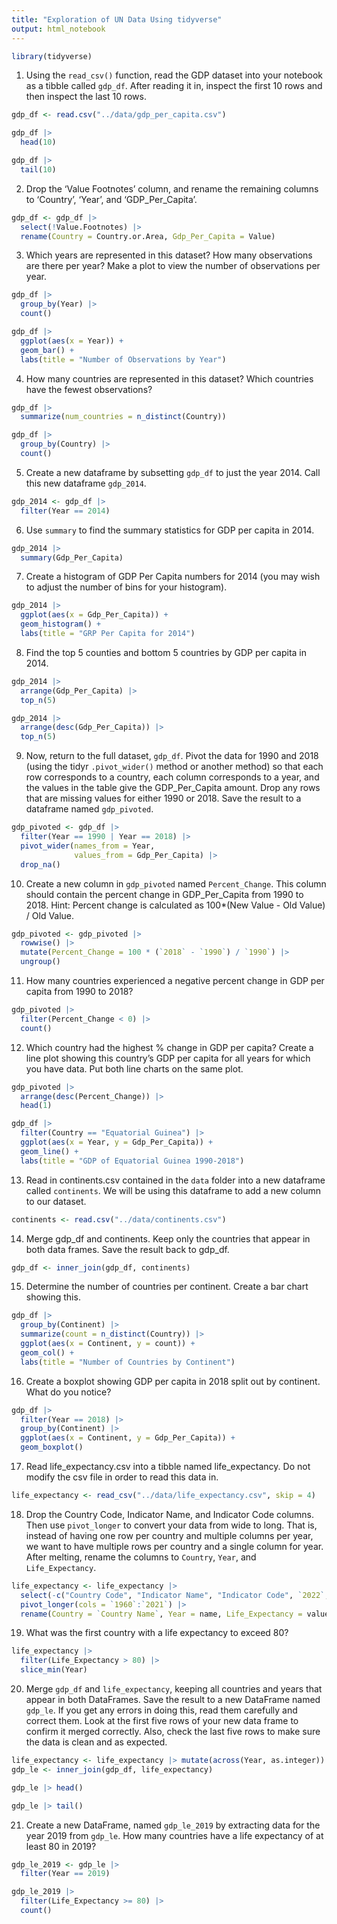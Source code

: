 ```yaml
---
title: "Exploration of UN Data Using tidyverse"
output: html_notebook
---
```


```r
library(tidyverse)
```


1.	Using the `read_csv()` function, read the GDP dataset into your notebook as a tibble called `gdp_df`. After reading it in, inspect the first 10 rows and then inspect the last 10 rows. 

```r
gdp_df <- read.csv("../data/gdp_per_capita.csv")
```

```r
gdp_df |>
  head(10)
```

```r
gdp_df |> 
  tail(10)
```

2. Drop the 'Value Footnotes' column, and rename the remaining columns to 'Country', 'Year', and 'GDP_Per_Capita'.

```r
gdp_df <- gdp_df |> 
  select(!Value.Footnotes) |> 
  rename(Country = Country.or.Area, Gdp_Per_Capita = Value)
```

3. Which years are represented in this dataset? How many observations are there per year? Make a plot to view the number of observations per year.

```r
gdp_df |> 
  group_by(Year) |> 
  count()
```

```r
gdp_df |> 
  ggplot(aes(x = Year)) +
  geom_bar() +
  labs(title = "Number of Observations by Year")
```

4. How many countries are represented in this dataset? Which countries have the fewest observations?

```r
gdp_df |> 
  summarize(num_countries = n_distinct(Country))
```

```r
gdp_df |> 
  group_by(Country) |> 
  count()
```

5. Create a new dataframe by subsetting `gdp_df` to just the year 2014. Call this new dataframe `gdp_2014`.

```r
gdp_2014 <- gdp_df |> 
  filter(Year == 2014)
```

6. Use `summary` to find the summary statistics for GDP per capita in 2014. 

```r
gdp_2014 |> 
  summary(Gdp_Per_Capita)
```
7. Create a histogram of GDP Per Capita numbers for 2014 (you may wish to adjust the number of bins for your histogram).

```r
gdp_2014 |> 
  ggplot(aes(x = Gdp_Per_Capita)) +
  geom_histogram() +
  labs(title = "GRP Per Capita for 2014")
```

8. Find the top 5 counties and bottom 5 countries by GDP per capita in 2014.

```r
gdp_2014 |> 
  arrange(Gdp_Per_Capita) |> 
  top_n(5)
```
```r
gdp_2014 |> 
  arrange(desc(Gdp_Per_Capita)) |> 
  top_n(5)
```

9. Now, return to the full dataset, `gdp_df`. Pivot the data for 1990 and 2018 (using the tidyr `.pivot_wider()` method or another method) so that each row corresponds to a country, each column corresponds to a year, and the values in the table give the GDP_Per_Capita amount. Drop any rows that are missing values for either 1990 or 2018. Save the result to a dataframe named `gdp_pivoted`.

```r
gdp_pivoted <- gdp_df |> 
  filter(Year == 1990 | Year == 2018) |> 
  pivot_wider(names_from = Year,
              values_from = Gdp_Per_Capita) |> 
  drop_na()
```

10. Create a new column in `gdp_pivoted` named `Percent_Change`. This column should contain the percent change in GDP_Per_Capita from 1990 to 2018. Hint: Percent change is calculated as 100*(New Value - Old Value) / Old Value.

```r
gdp_pivoted <- gdp_pivoted |> 
  rowwise() |> 
  mutate(Percent_Change = 100 * (`2018` - `1990`) / `1990`) |> 
  ungroup()
```

11. How many countries experienced a negative percent change in GDP per capita from 1990 to 2018?

```r
gdp_pivoted |> 
  filter(Percent_Change < 0) |> 
  count()
```

12. Which country had the highest % change in GDP per capita? Create a line plot showing this country's GDP per capita for all years for which you have data. Put both line charts on the same plot.

```r
gdp_pivoted |> 
  arrange(desc(Percent_Change)) |> 
  head(1)
```

```r
gdp_df |> 
  filter(Country == "Equatorial Guinea") |> 
  ggplot(aes(x = Year, y = Gdp_Per_Capita)) +
  geom_line() +
  labs(title = "GDP of Equatorial Guinea 1990-2018")
```

13. Read in continents.csv contained in the `data` folder into a new dataframe called `continents`. We will be using this dataframe to add a new column to our dataset.

```r
continents <- read.csv("../data/continents.csv")
```

14. Merge gdp_df and continents. Keep only the countries that appear in both data frames. Save the result back to gdp_df.

```r
gdp_df <- inner_join(gdp_df, continents)
```

15. Determine the number of countries per continent. Create a bar chart showing this.

```r
gdp_df |> 
  group_by(Continent) |> 
  summarize(count = n_distinct(Country)) |> 
  ggplot(aes(x = Continent, y = count)) +
  geom_col() +
  labs(title = "Number of Countries by Continent")
```

16. Create a boxplot showing GDP per capita in 2018 split out by continent. What do you notice?

```r
gdp_df |> 
  filter(Year == 2018) |> 
  group_by(Continent) |> 
  ggplot(aes(x = Continent, y = Gdp_Per_Capita)) +
  geom_boxplot()
```

17. Read life_expectancy.csv into a tibble named life_expectancy. Do not modify the csv file in order to read this data in. 

```r
life_expectancy <- read_csv("../data/life_expectancy.csv", skip = 4)
```

18. Drop the Country Code, Indicator Name, and Indicator Code columns. Then use `pivot_longer` to convert your data from wide to long. That is, instead of having one row per country and multiple columns per year, we want to have multiple rows per country and a single column for year. After melting, rename the columns to `Country`, `Year`, and `Life_Expectancy`.

```r
life_expectancy <- life_expectancy |> 
  select(-c("Country Code", "Indicator Name", "Indicator Code", `2022`, `...68`)) |> 
  pivot_longer(cols = `1960`:`2021`) |> 
  rename(Country = `Country Name`, Year = name, Life_Expectancy = value)
```

19. What was the first country with a life expectancy to exceed 80?

```r
life_expectancy |> 
  filter(Life_Expectancy > 80) |> 
  slice_min(Year)
```

20. Merge `gdp_df` and `life_expectancy`, keeping all countries and years that appear in both DataFrames. Save the result to a new DataFrame named `gdp_le`. If you get any errors in doing this, read them carefully and correct them. Look at the first five rows of your new data frame to confirm it merged correctly. Also, check the last five rows to make sure the data is clean and as expected.

```r
life_expectancy <- life_expectancy |> mutate(across(Year, as.integer))
gdp_le <- inner_join(gdp_df, life_expectancy)
```

```r
gdp_le |> head()
```

```r
gdp_le |> tail()
```

21. Create a new DataFrame, named `gdp_le_2019` by extracting data for the year 2019 from `gdp_le`. How many countries have a life expectancy of at least 80 in 2019?

```r
gdp_le_2019 <- gdp_le |> 
  filter(Year == 2019)
```

```r
gdp_le_2019 |> 
  filter(Life_Expectancy >= 80) |> 
  count()
```


